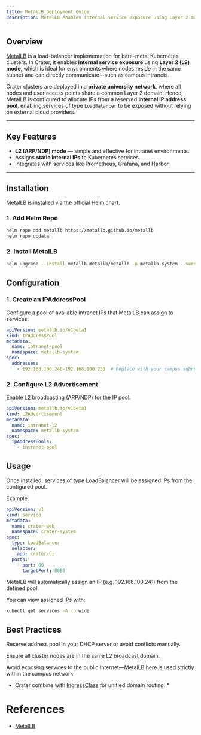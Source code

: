 ```yaml
---
title: MetalLB Deployment Guide
description: MetalLB enables internal service exposure using Layer 2 mode for bare-metal Kubernetes clusters, ideal for private university networks.
---
```


## Overview

[MetalLB](https://metallb.universe.tf/) is a load-balancer implementation for bare-metal Kubernetes clusters. In Crater, it enables **internal service exposure** using **Layer 2 (L2) mode**, which is ideal for environments where nodes reside in the same subnet and can directly communicate—such as campus intranets.

Crater clusters are deployed in a **private university network**, where all nodes and user access points share a common Layer 2 domain. Hence, MetalLB is configured to allocate IPs from a reserved **internal IP address pool**, enabling services of type `LoadBalancer` to be exposed without relying on external cloud providers.

---

## Key Features

- **L2 (ARP/NDP) mode** — simple and effective for intranet environments.
- Assigns **static internal IPs** to Kubernetes services.
- Integrates with services like Prometheus, Grafana, and Harbor.

---

## Installation

MetalLB is installed via the official Helm chart.

### 1. Add Helm Repo

```bash
helm repo add metallb https://metallb.github.io/metallb
helm repo update
```

### 2. Install MetalLB
```bash
helm upgrade --install metallb metallb/metallb -n metallb-system --version v0.14.8 --create-namespace
```

## Configuration
### 1. Create an IPAddressPool
Configure a pool of available intranet IPs that MetalLB can assign to services:
```yaml
apiVersion: metallb.io/v1beta1
kind: IPAddressPool
metadata:
  name: intranet-pool
  namespace: metallb-system
spec:
  addresses:
    - 192.168.100.240-192.168.100.250  # Replace with your campus subnet range
```

### 2. Configure L2 Advertisement
Enable L2 broadcasting (ARP/NDP) for the IP pool:
```yaml
apiVersion: metallb.io/v1beta1
kind: L2Advertisement
metadata:
  name: intranet-l2
  namespace: metallb-system
spec:
  ipAddressPools:
    - intranet-pool
```

## Usage
Once installed, services of type LoadBalancer will be assigned IPs from the configured pool.

Example:
```yaml
apiVersion: v1
kind: Service
metadata:
  name: crater-web
  namespace: crater-system
spec:
  type: LoadBalancer
  selector:
    app: crater-ui
  ports:
    - port: 80
      targetPort: 8080
```

MetalLB will automatically assign an IP (e.g. 192.168.100.241) from the defined pool.

You can view assigned IPs with:
```bash
kubectl get services -A -o wide
```

## Best Practices
Reserve address pool in your DHCP server or avoid conflicts manually.

Ensure all cluster nodes are in the same L2 broadcast domain.

Avoid exposing services to the public Internet—MetalLB here is used strictly within the campus network.

* Crater combine with [IngressClass](./ingress.md) for unified domain routing. *

# References
* [MetalLB](https://metallb.universe.tf/)
